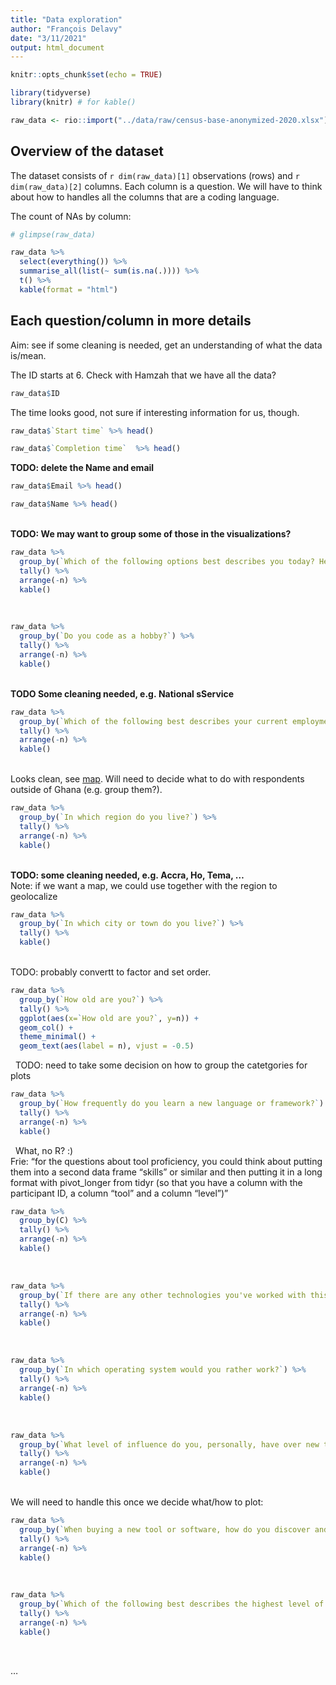 ```yaml
---
title: "Data exploration"
author: "François Delavy"
date: "3/11/2021"
output: html_document
---
```


```r
knitr::opts_chunk$set(echo = TRUE)

library(tidyverse)
library(knitr) # for kable()

raw_data <- rio::import("../data/raw/census-base-anonymized-2020.xlsx")

```

## Overview of the dataset

The dataset consists of `r dim(raw_data)[1]` observations (rows) and `r dim(raw_data)[2]` columns. Each column is a question. We will have to think about how to handles all the columns that are a coding language.  

The count of NAs by column:

```r

# glimpse(raw_data)

raw_data %>%
  select(everything()) %>%  
  summarise_all(list(~ sum(is.na(.)))) %>%
  t() %>%
  kable(format = "html")

```



## Each question/column in more details

Aim: see if some cleaning is needed, get an understanding of what the data is/mean.

The ID starts at 6. Check with Hamzah that we have all the data? 

```r

raw_data$ID


```

The time looks good, not sure if interesting information for us, though.

```r

raw_data$`Start time` %>% head()

raw_data$`Completion time`  %>% head()

```

__TODO: delete the Name and email__

```r

raw_data$Email %>% head()

```

```r

raw_data$Name %>% head()

```

&nbsp;  
__TODO: We may want to group some of those in the visualizations?__  

```r

raw_data %>% 
  group_by(`Which of the following options best describes you today? Here, by "developer" we mean someone who writes code.`) %>%
  tally() %>%
  arrange(-n) %>%
  kable()

```

&nbsp;  

```r

raw_data %>% 
  group_by(`Do you code as a hobby?`) %>%
  tally() %>%
  arrange(-n) %>%
  kable()
```

&nbsp;  
__TODO Some cleaning needed, e.g. National sService__

```r
raw_data %>% 
  group_by(`Which of the following best describes your current employment status?` ) %>%
  tally() %>%
  arrange(-n) %>%
  kable()
```

&nbsp;  
Looks clean, see [map](https://en.wikipedia.org/wiki/Regions_of_Ghana#/media/File:Ghana,_administrative_divisions_2018_-_de_-_colored.svg). Will need to decide what to do with respondents outside of Ghana (e.g. group them?).  

```r

raw_data %>% 
  group_by(`In which region do you live?`) %>%
  tally() %>%
  arrange(-n) %>%
  kable()
```

&nbsp;  
__TODO: some cleaning needed, e.g. Accra, Ho, Tema, ...__  
Note: if we want a map, we could use together with the region to geolocalize 

```r

raw_data %>% 
  group_by(`In which city or town do you live?`) %>%
  tally() %>%
  kable()
```


&nbsp;  
TODO: probably convertt to factor and set order.

```r
raw_data %>% 
  group_by(`How old are you?`) %>%
  tally() %>%
  ggplot(aes(x=`How old are you?`, y=n)) + 
  geom_col() +
  theme_minimal() + 
  geom_text(aes(label = n), vjust = -0.5)

```

&nbsp;
TODO: need to take some decision on how to group the catetgories for plots

```r
raw_data %>% 
  group_by(`How frequently do you learn a new language or framework?`) %>%
  tally() %>%
  arrange(-n) %>%
  kable()

```
&nbsp;
What, no R? :)  
Frie: "for the questions about tool proficiency, you could think about putting them into a second data frame “skills” or similar and then putting it in a long format with pivot_longer from tidyr (so that you have a column with the participant ID, a column “tool” and a column “level”)"  

```r
raw_data %>% 
  group_by(C) %>%
  tally() %>%
  arrange(-n) %>%
  kable()

```

&nbsp;

```r
raw_data %>% 
  group_by(`If there are any other technologies you've worked with this year or plan to work with next year that were not listed, please list them as follows, separated by commas. \r\n\r\neg. JavaScript - this year...`) %>%
  tally() %>%
  arrange(-n) %>%
  kable()
```


&nbsp;
```r
raw_data %>% 
  group_by(`In which operating system would you rather work?`) %>%
  tally() %>%
  arrange(-n) %>%
  kable()
```

&nbsp;
```r
raw_data %>% 
  group_by(`What level of influence do you, personally, have over new technology purchases at your organization?` ) %>%
  tally() %>%
  arrange(-n) %>%
  kable()
```

&nbsp;  
We will need to handle this once we decide what/how to plot:  
```r
raw_data %>% 
  group_by(`When buying a new tool or software, how do you discover and research available solutions? Select all that apply.`) %>%
  tally() %>%
  arrange(-n) %>%
  kable()
```

&nbsp;
```r
raw_data %>% 
  group_by(`Which of the following best describes the highest level of formal education that you have completed?`) %>%
  tally() %>%
  arrange(-n) %>%
  kable()
```
&nbsp;
&nbsp;
&nbsp;

...  






